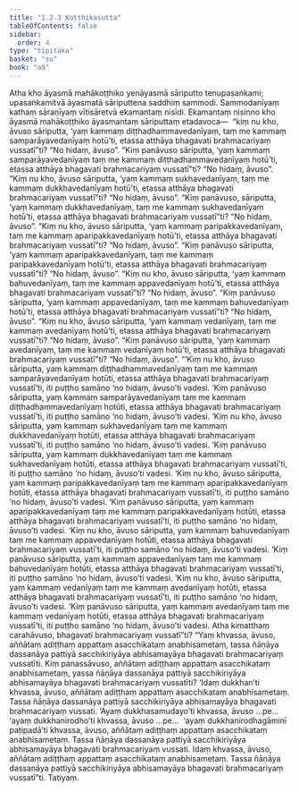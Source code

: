```yaml
---
title: "1.2.3 Koṭṭhikasutta"
tableOfContents: false
sidebar:
  order: 4
type: "tipitaka"
basket: "su"
book: "a9"
---
```



<DynamicBreadcrumb />

<Division number="13" book="a9">

<Paragraph number="114" book="a9">
Atha kho āyasmā mahākoṭṭhiko yenāyasmā sāriputto tenupasaṅkami; upasaṅkamitvā āyasmatā sāriputtena saddhiṃ sammodi. Sammodanīyaṃ kathaṃ sāraṇīyaṃ vītisāretvā ekamantaṃ nisīdi. Ekamantaṃ nisinno kho āyasmā mahākoṭṭhiko āyasmantaṃ sāriputtaṃ etadavoca—  “kiṃ nu kho, āvuso sāriputta, ‘yaṃ kammaṃ diṭṭhadhammavedanīyaṃ, taṃ me kammaṃ samparāyavedanīyaṃ hotū’ti, etassa atthāya bhagavati brahmacariyaṃ vussatī”ti? “No hidaṃ, āvuso”.
</Paragraph>

<Paragraph number="115" book="a9">
“Kiṃ panāvuso sāriputta, ‘yaṃ kammaṃ samparāyavedanīyaṃ taṃ me kammaṃ diṭṭhadhammavedanīyaṃ hotū’ti, etassa atthāya bhagavati brahmacariyaṃ vussatī”ti? “No hidaṃ, āvuso”.
</Paragraph>

<Paragraph number="116" book="a9">
“Kiṃ nu kho, āvuso sāriputta, ‘yaṃ kammaṃ sukhavedanīyaṃ, taṃ me kammaṃ dukkhavedanīyaṃ hotū’ti, etassa atthāya bhagavati brahmacariyaṃ vussatī”ti? “No hidaṃ, āvuso”.
</Paragraph>

<Paragraph number="117" book="a9">
“Kiṃ panāvuso, sāriputta, ‘yaṃ kammaṃ dukkhavedanīyaṃ, taṃ me kammaṃ sukhavedanīyaṃ hotū’ti, etassa atthāya bhagavati brahmacariyaṃ vussatī”ti? “No hidaṃ, āvuso”.
</Paragraph>

<Paragraph number="118" book="a9">
“Kiṃ nu kho, āvuso sāriputta, ‘yaṃ kammaṃ paripakkavedanīyaṃ, taṃ me kammaṃ aparipakkavedanīyaṃ hotū’ti, etassa atthāya bhagavati brahmacariyaṃ vussatī”ti? “No hidaṃ, āvuso”.
</Paragraph>

<Paragraph number="119" book="a9">
“Kiṃ panāvuso sāriputta, ‘yaṃ kammaṃ aparipakkavedanīyaṃ, taṃ me kammaṃ paripakkavedanīyaṃ hotū’ti, etassa atthāya bhagavati brahmacariyaṃ vussatī”ti? “No hidaṃ, āvuso”.
</Paragraph>

<Paragraph number="120" book="a9">
“Kiṃ nu kho, āvuso sāriputta, ‘yaṃ kammaṃ bahuvedanīyaṃ, taṃ me kammaṃ appavedanīyaṃ hotū’ti, etassa atthāya bhagavati brahmacariyaṃ vussatī”ti? “No hidaṃ, āvuso”.
</Paragraph>

<Paragraph number="121" book="a9">
“Kiṃ panāvuso sāriputta, ‘yaṃ kammaṃ appavedanīyaṃ, taṃ me kammaṃ bahuvedanīyaṃ hotū’ti, etassa atthāya bhagavati brahmacariyaṃ vussatī”ti? “No hidaṃ, āvuso”.
</Paragraph>

<Paragraph number="122" book="a9">
“Kiṃ nu kho, āvuso sāriputta, ‘yaṃ kammaṃ vedanīyaṃ, taṃ me kammaṃ avedanīyaṃ hotū’ti, etassa atthāya bhagavati brahmacariyaṃ vussatī”ti? “No hidaṃ, āvuso”.
</Paragraph>

<Paragraph number="123" book="a9">
“Kiṃ panāvuso sāriputta, ‘yaṃ kammaṃ avedanīyaṃ, taṃ me kammaṃ vedanīyaṃ hotū’ti, etassa atthāya bhagavati brahmacariyaṃ vussatī”ti? “No hidaṃ, āvuso”.
</Paragraph>

<Paragraph number="124" book="a9">
“‘Kiṃ nu kho, āvuso sāriputta, yaṃ kammaṃ diṭṭhadhammavedanīyaṃ taṃ me kammaṃ samparāyavedanīyaṃ hotūti, etassa atthāya bhagavati brahmacariyaṃ vussatī’ti, iti puṭṭho samāno ‘no hidaṃ, āvuso’ti vadesi.
</Paragraph>

<Paragraph number="125" book="a9">
‘Kiṃ panāvuso sāriputta, yaṃ kammaṃ samparāyavedanīyaṃ taṃ me kammaṃ diṭṭhadhammavedanīyaṃ hotūti, etassa atthāya bhagavati brahmacariyaṃ vussatī’ti, iti puṭṭho samāno ‘no hidaṃ, āvuso’ti vadesi.
</Paragraph>

<Paragraph number="126" book="a9">
‘Kiṃ nu kho, āvuso sāriputta, yaṃ kammaṃ sukhavedanīyaṃ taṃ me kammaṃ dukkhavedanīyaṃ hotūti, etassa atthāya bhagavati brahmacariyaṃ vussatī’ti, iti puṭṭho samāno ‘no hidaṃ, āvuso’ti vadesi.
</Paragraph>

<Paragraph number="127" book="a9">
‘Kiṃ panāvuso sāriputta, yaṃ kammaṃ dukkhavedanīyaṃ taṃ me kammaṃ sukhavedanīyaṃ hotūti, etassa atthāya bhagavati brahmacariyaṃ vussatī’ti, iti puṭṭho samāno ‘no hidaṃ, āvuso’ti vadesi.
</Paragraph>

<Paragraph number="128" book="a9">
‘Kiṃ nu kho, āvuso sāriputta, yaṃ kammaṃ paripakkavedanīyaṃ taṃ me kammaṃ aparipakkavedanīyaṃ hotūti, etassa atthāya bhagavati brahmacariyaṃ vussatī’ti, iti puṭṭho samāno ‘no hidaṃ, āvuso’ti vadesi.
</Paragraph>

<Paragraph number="129" book="a9">
‘Kiṃ panāvuso sāriputta, yaṃ kammaṃ aparipakkavedanīyaṃ taṃ me kammaṃ paripakkavedanīyaṃ hotūti, etassa atthāya bhagavati brahmacariyaṃ vussatī’ti, iti puṭṭho samāno ‘no hidaṃ, āvuso’ti vadesi.
</Paragraph>

<Paragraph number="130" book="a9">
‘Kiṃ nu kho, āvuso sāriputta, yaṃ kammaṃ bahuvedanīyaṃ taṃ me kammaṃ appavedanīyaṃ hotūti, etassa atthāya bhagavati brahmacariyaṃ vussatī’ti, iti puṭṭho samāno ‘no hidaṃ, āvuso’ti vadesi.
</Paragraph>

<Paragraph number="131" book="a9">
‘Kiṃ panāvuso sāriputta, yaṃ kammaṃ appavedanīyaṃ taṃ me kammaṃ bahuvedanīyaṃ hotūti, etassa atthāya bhagavati brahmacariyaṃ vussatī’ti, iti puṭṭho samāno ‘no hidaṃ, āvuso’ti vadesi.
</Paragraph>

<Paragraph number="132" book="a9">
‘Kiṃ nu kho, āvuso sāriputta, yaṃ kammaṃ vedanīyaṃ taṃ me kammaṃ avedanīyaṃ hotūti, etassa atthāya bhagavati brahmacariyaṃ vussatī’ti, iti puṭṭho samāno ‘no hidaṃ, āvuso’ti vadesi.
</Paragraph>

<Paragraph number="133" book="a9">
‘Kiṃ panāvuso sāriputta, yaṃ kammaṃ avedanīyaṃ taṃ me kammaṃ vedanīyaṃ hotūti, etassa atthāya bhagavati brahmacariyaṃ vussatī’ti, iti puṭṭho samāno ‘no hidaṃ, āvuso’ti vadesi. Atha kimatthaṃ carahāvuso, bhagavati brahmacariyaṃ vussatī”ti?
</Paragraph>

<Paragraph number="134" book="a9">
“Yaṃ khvassa, āvuso, aññātaṃ adiṭṭhaṃ appattaṃ asacchikataṃ anabhisametaṃ, tassa ñāṇāya dassanāya pattiyā sacchikiriyāya abhisamayāya bhagavati brahmacariyaṃ vussatīti. Kiṃ panassāvuso, aññātaṃ adiṭṭhaṃ appattaṃ asacchikataṃ anabhisametaṃ, yassa ñāṇāya dassanāya pattiyā sacchikiriyāya abhisamayāya bhagavati brahmacariyaṃ vussatīti? ‘Idaṃ dukkhan’ti khvassa, āvuso, aññātaṃ adiṭṭhaṃ appattaṃ asacchikataṃ anabhisametaṃ. Tassa ñāṇāya dassanāya pattiyā sacchikiriyāya abhisamayāya bhagavati brahmacariyaṃ vussati. ‘Ayaṃ dukkhasamudayo’ti khvassa, āvuso …pe…  ‘ayaṃ dukkhanirodho’ti khvassa, āvuso …pe…  ‘ayaṃ dukkhanirodhagāminī paṭipadā’ti khvassa, āvuso, aññātaṃ adiṭṭhaṃ appattaṃ asacchikataṃ anabhisametaṃ. Tassa ñāṇāya dassanāya pattiyā sacchikiriyāya abhisamayāya bhagavati brahmacariyaṃ vussati. Idaṃ khvassa, āvuso, aññātaṃ adiṭṭhaṃ appattaṃ asacchikataṃ anabhisametaṃ. Tassa ñāṇāya dassanāya pattiyā sacchikiriyāya abhisamayāya bhagavati brahmacariyaṃ vussatī”ti.

</Paragraph>
</Division>

<Paragraph number="135" type="center" book="a9">
Tatiyaṃ.
</Paragraph>